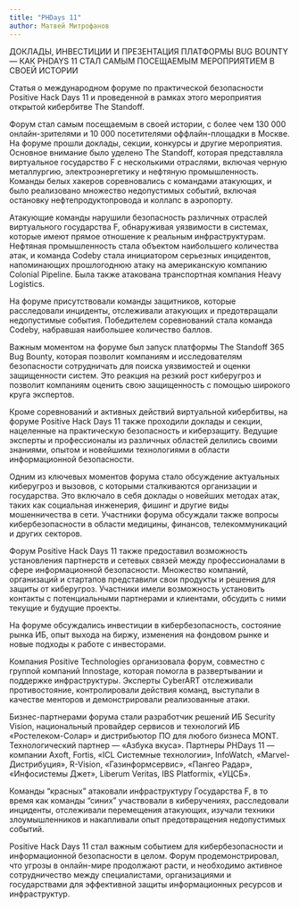 ```yaml
---
title: "PHDays 11"
author: Матвей Митрофанов
---
```


ДОКЛАДЫ, ИНВЕСТИЦИИ И ПРЕЗЕНТАЦИЯ ПЛАТФОРМЫ BUG BOUNTY — КАК PHDAYS 11 СТАЛ САМЫМ ПОСЕЩАЕМЫМ МЕРОПРИЯТИЕМ В СВОЕЙ ИСТОРИИ

Статья о международном форуме по практической безопасности Positive Hack Days 11 и проведенной в рамках этого мероприятия открытой кибербитве The Standoff.

Форум стал самым посещаемым в своей истории, с более чем 130 000 онлайн-зрителями и 10 000 посетителями оффлайн-площадки в Москве. На форуме прошли доклады, секции, конкурсы и другие мероприятия. Основное внимание было уделено The Standoff, которая представляла виртуальное государство F с несколькими отраслями, включая черную металлургию, электроэнергетику и нефтяную промышленность. Команды белых хакеров соревновались с командами атакующих, и было реализовано множество недопустимых событий, включая остановку нефтепродуктопровода и коллапс в аэропорту.

Атакующие команды нарушили безопасность различных отраслей виртуального государства F, обнаруживая уязвимости в системах, которые имеют прямое отношение к реальным инфраструктурам. Нефтяная промышленность стала объектом наибольшего количества атак, и команда Codeby стала инициатором серьезных инцидентов, напоминающих прошлогоднюю атаку на американскую компанию Colonial Pipeline. Была также атакована транспортная компания Heavy Logistics.

На форуме присутствовали команды защитников, которые расследовали инциденты, отслеживали атакующих и предотвращали недопустимые события. Победителем соревнований стала команда Codeby, набравшая наибольшее количество баллов.

Важным моментом на форуме был запуск платформы The Standoff 365 Bug Bounty, которая позволит компаниям и исследователям безопасности сотрудничать для поиска уязвимостей и оценки защищенности систем. Это реакция на резкий рост киберугроз и позволит компаниям оценить свою защищенность с помощью широкого круга экспертов.

Кроме соревнований и активных действий виртуальной кибербитвы, на форуме Positive Hack Days 11 также проходили доклады и секции, нацеленные на практическую безопасность и киберзащиту. Ведущие эксперты и профессионалы из различных областей делились своими знаниями, опытом и новейшими технологиями в области информационной безопасности.

Одним из ключевых моментов форума стало обсуждение актуальных киберугроз и вызовов, с которыми сталкиваются организации и государства. Это включало в себя доклады о новейших методах атак, таких как социальная инженерия, фишинг и другие виды мошенничества в сети. Участники форума обсуждали также вопросы кибербезопасности в области медицины, финансов, телекоммуникаций и других секторов.

Форум Positive Hack Days 11 также предоставил возможность установления партнерств и сетевых связей между профессионалами в сфере информационной безопасности. Множество компаний, организаций и стартапов представили свои продукты и решения для защиты от киберугроз. Участники имели возможность установить контакты с потенциальными партнерами и клиентами, обсудить с ними текущие и будущие проекты.

На форуме обсуждались инвестиции в кибербезопасность, состояние рынка ИБ, опыт выхода на биржу, изменения на фондовом рынке и новые подходы к работе с инвесторами.

Компания Positive Technologies организовала форум, совместно с группой компаний Innostage, которая помогла в развертывании и поддержке инфраструктуры. Эксперты CyberART отслеживали противостояние, контролировали действия команд, выступали в качестве менторов и демонстрировали реализованные атаки.

Бизнес-партнерами форума стали разработчик решений ИБ Security Vision, национальный провайдер сервисов и технологий ИБ «Ростелеком-Солар» и дистрибьютор ПО для любого бизнеса MONT. Технологический партнер — «Азбука вкуса». Партнеры PHDays 11 — компании Axoft, Fortis, «ICL Cистемные технологии», InfoWatch, «Marvel-Дистрибуция», R-Vision, «Газинформсервис», «Пангео Радар», «Инфосистемы Джет», Liberum Veritas, IBS Platformix, «УЦСБ».

Команды "красных" атаковали инфраструктуру Государства F, в то время как команды "синих" участвовали в киберучениях, расследовали инциденты, отслеживали перемещения атакующих, изучали техники злоумышленников и накапливали опыт предотвращения недопустимых событий.

Positive Hack Days 11 стал важным событием для кибербезопасности и информационной безопасности в целом. Форум продемонстрировал, что угрозы в онлайн-мире продолжают расти, и необходимо активное сотрудничество между специалистами, организациями и государствами для эффективной защиты информационных ресурсов и инфраструктур.
